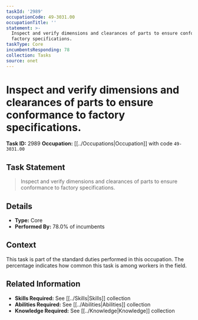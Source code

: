 ```yaml
---
taskId: '2989'
occupationCode: 49-3031.00
occupationTitle: ''
statement: >-
  Inspect and verify dimensions and clearances of parts to ensure conformance to
  factory specifications.
taskType: Core
incumbentsResponding: 78
collection: Tasks
source: onet
---
```

# Inspect and verify dimensions and clearances of parts to ensure conformance to factory specifications.

**Task ID:** 2989
**Occupation:** [[../Occupations|Occupation]] with code `49-3031.00`

## Task Statement

> Inspect and verify dimensions and clearances of parts to ensure conformance to factory specifications.

## Details

- **Type:** Core
- **Performed By:** 78.0% of incumbents

## Context

This task is part of the standard duties performed in this occupation. The percentage indicates how common this task is among workers in the field.

## Related Information

- **Skills Required:** See [[../Skills|Skills]] collection
- **Abilities Required:** See [[../Abilities|Abilities]] collection
- **Knowledge Required:** See [[../Knowledge|Knowledge]] collection
